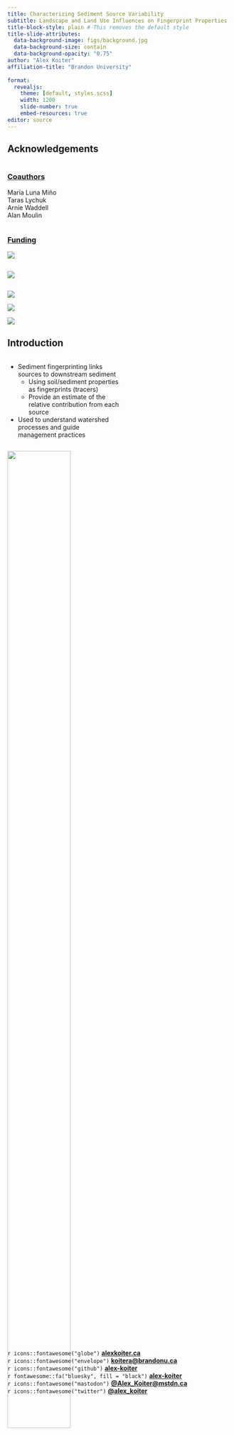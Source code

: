 ```yaml
---
title: Characterizing Sediment Source Variability
subtitle: Landscape and Land Use Influences on Fingerprint Properties
title-block-style: plain # This removes the default style
title-slide-attributes:
  data-background-image: figs/background.jpg
  data-background-size: contain
  data-background-opacity: "0.75"
author: "Alex Koiter"
affiliation-title: "Brandon University"
  
format: 
  revealjs:
    theme: [default, styles.scss]
    width: 1200
    slide-number: true
    embed-resources: true
editor: source
---
```


## Acknowledgements

::: {.column width="30%"}
### [**Coauthors**]{.underline}

Maria Luna Miño\
Taras Lychuk\
Arnie Waddell\
Alan Moulin
:::

::: {.column width="30%"}
### [**Funding**]{.underline}

![](figs/NSERC.png)
:::

::: {.column width="40%"}
![](figs/trap2.jpg){fig-align="center"}
:::

::: {layout="[1,0.7,1.2]" layout-valign="center"}
![](figs/BU.png)

![](figs/UoM.svg)

![](figs/AAFC.png)
:::

## Introduction

::: {.column width="50%"}
- Sediment fingerprinting links sources to downstream sediment
    - Using soil/sediment properties as fingerprints (tracers)
    - Provide an estimate of the relative contribution from each source
- Used to understand watershed processes and guide management practices

:::

::: {.column width="50%"}
![](figs/stream2.jpg){width=75% fig-align="right"}
:::
## Research question

::: {.column width="50%"}

- Characterizing the sources of sediment is an important step
- Focus has been on:
    - Novel fingerprints
    - Fingerprint selection
    
- What about the sampling design?
    - Logistics
    - Cost
    - Judgement
    
:::

::: {.column width="50%"}
![](figs/sampling.jpg){width=75% fig-align="right"}
:::

## Objectives

::: {.column width="50%"}
### Using a range of soil colour and geochemical properties across two contrasting land uses:

1. Quantify the variability

2. Characterize the spatial patterns

3. Assess the the importance of terrain attributes

:::

::: {.column width="50%"}
![](figs/stream.jpg){fig-align="right"}

:::

## Location

```r
library(tidyverse)
library(rnaturalearth)
library(sf)
library(ggspatial)
canada <- ne_states(country = "Canada", returnclass = "sf") %>%
  st_transform(crs = 3348)

locations2 <- data.frame(name = c("Center"), long = c(-99.989671), lat = c(50.742554)) %>%
  st_as_sf(coords = c("long", "lat"),  crs = 4326) %>%
  st_transform(crs = st_crs(4269))

p1 <- ggplot() +
  theme_bw() +
  layer_spatial(canada, fill = "white") +
  layer_spatial(locations2, shape = 23, colour = "red", fill = "red", size = 3) +
  annotation_scale(location = "bl",
                   height = unit(0.05, "cm")) +
  annotation_north_arrow(location = "br", 
                         height = unit(0.5, "cm"),
                         width = unit(0.5, "cm")) +
  theme(axis.text = element_blank(),
        axis.ticks = element_blank(),
        axis.title = element_blank(),
        plot.margin = unit(c(0,0,0,0), "mm"))
```

```r
library(OpenStreetMap)

ag_site <- data.frame(x = c(464124, 463318),
                         y = c(5622932, 5622121)) %>% 
  st_as_sf(coords = c("x", "y"), crs = 3158) %>% 
  st_bbox() %>% 
  st_as_sfc() %>%
  st_transform(crs = "+proj=utm +zone=14 +ellps=GRS80 +towgs84=-0.991,1.9072,0.5129,-1.25033e-07,-4.6785e-08,-5.6529e-08,0 +units=m +no_defs +type=crs")

forest_site <- data.frame(x = c(460822, 460189),
                         y = c(5619887, 5619206)) %>% 
  st_as_sf(coords = c("x", "y"), crs = 3158) %>% 
  st_bbox() %>% 
  st_as_sfc() %>%
  st_transform(crs = "+proj=utm +zone=14 +ellps=GRS80 +towgs84=-0.991,1.9072,0.5129,-1.25033e-07,-4.6785e-08,-5.6529e-08,0 +units=m +no_defs +type=crs")

map <- openmap(c(50.85, -99.75), c( 50.65, -99.4), zoom = NULL,
                  type = "esri-imagery", mergeTiles = TRUE) 

sa_map2 <- openproj(map, projection = "+proj=utm +zone=14 +ellps=GRS80 +towgs84=-0.991,1.9072,0.5129,-1.25033e-07,-4.6785e-08,-5.6529e-08,0 +units=m +no_defs +type=crs")

sites <- data.frame(sites = c("Agriculture", "Forest"), lat = c(5622932, 5619815.26), long = c(463709.63, 460608.90))

p2 <- OpenStreetMap::autoplot.OpenStreetMap(sa_map2) +
  theme_void() +
  geom_sf(data = ag_site, fill = NA, colour = "red", lwd = 1, inherit.aes = FALSE) +
  geom_sf(data = forest_site, fill = NA, colour = "red", lwd = 1, inherit.aes = FALSE) +
  ggrepel::geom_label_repel(data = sites, 
            aes(long, lat, label = sites), 
            size = 3, colour = "black",
            nudge_y = 3,
            min.segment.length = 0)

```

```r

library(patchwork)

p1 + p2
```

## Sampling

-   Surface soil
-   49 points at 100m spacing

```r
library(terra)
# read_csv(here::here("./IASWS_2025/data/forest_terrain_data.csv"), show_col_types = FALSE) |>
#   select("x", "y", "ca", "elevation")|>
#   write_csv(here::here("./IASWS_2025/data/for_data.csv"))
  
for_data <- read_csv(here::here("./IASWS_2025/data/for_data.csv"), show_col_types = FALSE) |>
  rast() 
crs(x = for_data, warn=FALSE) <- "epsg:26914"

# ag_data <- read_csv(here::here("./IASWS_2025/data/ag_terrain_data.csv"), show_col_types = FALSE) |>
#   select("x", "y", "ca", "elevation")|>
#   write_csv(here::here("./IASWS_2025/data/ag_data.csv"))

ag_data <- read_csv(here::here("./IASWS_2025/data/ag_data.csv"), show_col_types = FALSE) |>  
  rast() 
crs(x = ag_data, warn=FALSE) <- "epsg:26914"

coords <- read_csv(here::here("./IASWS_2025/data/coords.csv"), show_col_types = FALSE) %>% 
  st_as_sf(coords = c("long", "lat"),  crs = 4326) %>%
  st_transform(crs = 26914)

f1 <- ggplot() +
  tidyterra::geom_spatraster(data = for_data, aes(fill = elevation)) +
  scale_fill_viridis_c(name = "Elevation (m)", option = "inferno") +
  geom_sf(data = filter(coords, site == "Forest")) +
  theme_bw(base_size = 12) +
  theme(axis.title = element_blank(),
        axis.text = element_blank(),
        axis.ticks = element_blank(),
        legend.position = "bottom") +
  scale_y_continuous(expand = c(0,0)) +
  scale_x_continuous(expand = c(0,0)) +
  ggspatial::annotation_scale(location = "bl") +
  ggspatial::annotation_north_arrow(location = "br") +
  labs(title = "Forest")

a1 <- ggplot() +
  tidyterra::geom_spatraster(data = ag_data, aes(fill = elevation)) +
  scale_fill_viridis_c(name = "Elevation (m)", option = "inferno") +
  geom_sf(data = filter(coords, site == "Agriculture")) +
  theme_bw(base_size = 12) +
  theme(axis.title = element_blank(),
        axis.text = element_blank(),
        axis.ticks = element_blank(),
        legend.position = "bottom") +
  scale_y_continuous(expand = c(0,0)) +
  scale_x_continuous(expand = c(0,0)) +
  ggspatial::annotation_scale(location = "bl") +
  ggspatial::annotation_north_arrow(location = "br") +
  labs(title = "Agriculture")

a1+f1

```

## Lab analysis

::: {.column width="50%"}
-   Sieved to \< 63 um
-   Geochemistry
    -   Aqua-regia
    -   51 geochemical elements
-   Spectral reflectance
    -   FieldSpecPro
    -   15 colour coefficients
:::

::: {.column width="50%"}
**Based on previous work (Luna Miño et al. 2024)**

-   Ca, Co, Cs, Fe, Li, La, Nb, Ni, Rb, and Sr

-   *a\*, b\**, *h\*, and x*

![](figs/field_spec.png){fig-align="center"}
:::

## Univariate analysis

::: {.column width="50%"}
-   Mean
-   Standard deviation
-   Skewness
-   Coefficient of variation
:::

::: {.column width="50%"}
```r
#| fig-width: 6
#| fig-height: 6
uni_data <- read_csv(here::here("./IASWS_2025/data/soil_data.csv"), show_col_types = FALSE) |>
  filter(element %in% c("Ca", "Fe", "a_col", "c_col")) |>
  mutate(element = fct_recode(element, "a*" = "a_col", "c*"= "c_col"))

u1 <- ggplot(data = uni_data, aes(x = site, y = value, fill = site))+
  #geom_histogram() +
  #geom_density() +
  geom_violin() +
  theme_bw() +
  theme(legend.position = "none",
        axis.title.x = element_blank(),
        aspect.ratio = 1) +
  labs(y = "Value / Concentration") +
  scale_fill_manual(values = c("Forest" = "darkgreen", "Agriculture" = "goldenrod")) +
  facet_wrap(~element, scales = "free")
u1

```
:::

## Univariate analysis

::: {.column width="50%"}

### Overall

-   **Colour** properties and the **agricultural** land use
    -   Exhibited [lower variability]{.underline} and [more symmetrical]{.underline} data
-   Forested site has a more complex topography and geomorphic setting (floodplain)
    -   Greater variability in SOM and grain size
-   Colour properties make ideal fingerprints
-   Differences between sites makes direct comparisons a bit tricky
    -   Transformations?
    
:::

::: {.column width="50%"}
```r
#| fig-width: 6
#| fig-height: 6

u1
```
:::

## Geospatial analysis

::: {.column width="30%"}
-   Spatial autocorrelation
    -   Semivariograms
-   Interpolation and mapping
    -   Kriging
    
:::

::: {.column width="70%"}

```r
#| fig-align: left

a2 <- ggplot() +
  tidyterra::geom_spatraster(data = ag_data, aes(fill = ca)) +
  scale_fill_viridis_c(name = "Ca", breaks = seq(2, 9, 1)) +
  geom_sf(data = filter(coords, site == "Agriculture")) +
  theme_bw(base_size = 12) +
  theme(axis.title = element_blank(),
        axis.text = element_blank(),
        axis.ticks = element_blank(),
        legend.position = "bottom") +
  scale_y_continuous(expand = c(0,0)) +
  scale_x_continuous(expand = c(0,0)) +
  ggspatial::annotation_scale(location = "bl") +
  ggspatial::annotation_north_arrow(location = "br") 

f2 <- ggplot() +
  tidyterra::geom_spatraster(data = for_data, aes(fill = ca)) +
  scale_fill_viridis_c(name = "Ca", breaks = seq(1, 4, 1)) +
  geom_sf(data = filter(coords, site == "Forest")) +
  theme_bw(base_size = 12) +
  theme(axis.title = element_blank(),
        axis.text = element_blank(),
        axis.ticks = element_blank(),
        legend.position = "bottom") +
  scale_y_continuous(expand = c(0,0)) +
  scale_x_continuous(expand = c(0,0)) +
  ggspatial::annotation_scale(location = "bl") +
  ggspatial::annotation_north_arrow(location = "br")

a1 + a2

```

Nugget = 0.0\
Sill = 7.2\
Range = 580m\
Spatial Class = Strong
:::

## Geospatial analysis

::: {.column width="30%"}
-   Spatial autocorrelation
    -   Semivariograms
-   Interpolation and mapping
    -   Kriging
:::

::: {.column width="70%"}
```r

f1 + f2
```

Nugget = 1.6\
Sill = 2.7\
Range = 269m\
Spatial Class = Moderate
:::

## Geospatial analysis

::: {.column width="40%"}
### Semivariogram interpretation

-   Small nugget reflects low measurement or sampling error
-   Small sill indicates low overall variance
-   Small range indicate spatial correlation persists over short distances
:::

::: {.column width="60%"}


![](figs/Ca_Ag_Semi.png){width=85%}

![](figs/Ca_For_Semi.png){width=85%}

:::

## Geospatial analysis

::: {.column width="50%"}

### Spatial autocorrelation
-   Soil properties at the **agricultural site** exhibited **stronger** spatial autocorrelation
    -   6 soil properties at the forested site exhibited **no** spatial autocorrelation
- Soil properties presented patterns that [roughly matches]{.underline} the topography

:::

::: {.column width="50%"}

```r
#| fig-width: 6
#| fig-height: 6

f3 <- ggplot() +
  tidyterra::geom_spatraster(data = for_data, aes(fill = elevation)) +
  scale_fill_viridis_c(name = "Elevation (m)", option = "inferno") +
  theme_bw(base_size = 12) +
  theme(axis.title = element_blank(),
        axis.text = element_blank(),
        axis.ticks = element_blank(),
        legend.position = "none") +
  scale_y_continuous(expand = c(0,0)) +
  scale_x_continuous(expand = c(0,0)) +
  labs(title = "Forest")

a3 <- ggplot() +
  tidyterra::geom_spatraster(data = ag_data, aes(fill = elevation)) +
  scale_fill_viridis_c(name = "Elevation (m)", option = "inferno") +
  theme_bw(base_size = 12) +
  theme(axis.title = element_blank(),
        axis.text = element_blank(),
        axis.ticks = element_blank(),
        legend.position = "none") +
  scale_y_continuous(expand = c(0,0)) +
  scale_x_continuous(expand = c(0,0)) +
  labs(title = "Agriculture")

a4 <- ggplot() +
  tidyterra::geom_spatraster(data = ag_data, aes(fill = ca)) +
  scale_fill_viridis_c(name = "Ca", breaks = seq(2, 9, 1)) +
  theme_bw(base_size = 12) +
  theme(axis.title = element_blank(),
        axis.text = element_blank(),
        axis.ticks = element_blank(),
        legend.position = "none") +
  scale_y_continuous(expand = c(0,0)) +
  scale_x_continuous(expand = c(0,0)) 

f4 <- ggplot() +
  tidyterra::geom_spatraster(data = for_data, aes(fill = ca)) +
  scale_fill_viridis_c(name = "Ca", breaks = seq(1, 4, 1)) +
  theme_bw(base_size = 12) +
  theme(axis.title = element_blank(),
        axis.text = element_blank(),
        axis.ticks = element_blank(),
        legend.position = "none") +
  scale_y_continuous(expand = c(0,0)) +
  scale_x_continuous(expand = c(0,0))

(a3 + f3)/(a4 + f4)

```

:::


## Terrain analysis

::: {.column width="40%"}
-   Terrain attributes
    -   System for Automated Geoscientific Analyses (SAGA)
    -   Random Forest Regression

1.  Plan curvature
2.  Profile curvature
3.  SAGA wetness index
4.  Catchment area
5.  Relative slope position
6.  Vertical channel network distance
:::

::: {.column width="60%"}
![](figs/RF summary.png){fig-align="center"}
:::

## Terrain analysis

::: {.column width="40%"}
-   Elevation was ranked as the most important predictor
    - SAGA Wetness Index
    - Relative Slope Position
- Patterns linked to hydrologic properties and processes
- Terrain attributes can be used to guide sampling and interpret data
    
:::

::: {.column width="60%"}
![](figs/RF summary.png){fig-align="center"}
:::

## Conclusions

::: {.column width="50%"}
- Agricultural site:

    - Gently sloping terrain

    - Lower variability

    - Approximately normal data distributions

    - Moderate to strong spatial autocorrelation
    
![](figs/sampling2.jpg){fig-align="center" width=75%}    
:::

::: {.column width="50%"}

- Forested site:

    - Complex terrain

    - Higher variability 

    - Data often non-normal

    - Fewer properties with spatial autocorrelation
    
![](figs/sampling3_crop.jpg){fig-align="center" width=75%}     
    
:::

## Conclusions

-  Topographic effects evident in many soil property patterns
-  Top terrain predictors: elevation, SAGA Wetness Index, and relative slope position
    -  Terrain–soil relationships were inconsistent in strength and direction
- Terrain-driven spatial patterns can inform more targeted soil sampling

![](figs/sampling4_crop.jpg){fig-align="center"}     

## Characterizing Sediment Source Variability

### Landscape and Land Use Influences on Fingerprint Properties

::: {.absolute bottom="50" left="600" width="150%"}

[**Want to learn more?**]{style="color:#094218;"}

![](figs/qr.svg)

:::

<!-- code <- qrcode::qr_code("https://github.com/alex-koiter/presentations/tree/main/IASWS_2025") -->

<!-- qrcode::generate_svg(code, filename = here::here("./IASWS_2025/figs/qr.svg")) -->

<!-- **Want to learn more? ** -->

<!-- ![](figs/qr.svg){width=25%} -->




::: {style="position:absolute; bottom:20%"}
 `r icons::fontawesome("globe")` [**alexkoiter.ca**](https://alexkoiter.ca)<br> `r icons::fontawesome("envelope")` [**koitera\@brandonu.ca**](mailto:koitera@brandonu.ca)<br> `r icons::fontawesome("github")` [**alex-koiter**](https://github.com/alex-koiter)<br> `r fontawesome::fa("bluesky", fill = "black")` [**alex-koiter**](https://bsky.app/profile/alex-koiter.bsky.social)<br> `r icons::fontawesome("mastodon")` [**\@Alex_Koiter\@mstdn.ca**](https://mstdn.ca/@Alex_Koiter)<br> `r icons::fontawesome("twitter")` [**\@alex_koiter**](https://twitter.com/alex_koiter)
:::

[*Slides created with [Quarto](https://quarto.org)*<br>Updated `r Sys.Date()`]{.small .absolute bottom="50"}


